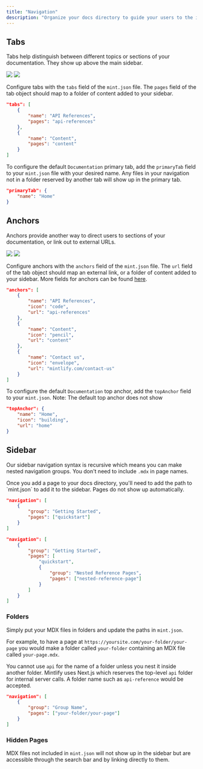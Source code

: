 ```yaml
---
title: "Navigation"
description: "Organize your docs directory to guide your users to the information they need "
---
```


## Tabs

Tabs help distinguish between different topics or sections of your documentation. They show up above the main sidebar.

<Frame>
  <img className="block h-36 dark:hidden" src="/images/tabs-light.png" />
  <img className="hidden h-36 dark:block" src="/images/tabs-dark.png" />
</Frame>

Configure tabs with the `tabs` field of the `mint.json` file. The `pages` field of the tab object should map to a folder of content added to your sidebar.

```json
"tabs": [
    {
        "name": "API References",
        "pages": "api-references"
    },
    {
        "name": "Content",
        "pages": "content"
    }
]
```

To configure the default `Documentation` primary tab, add the `primaryTab` field to your `mint.json` file with your desired name. Any files in your navigation not in a folder reserved by another tab will show up in the primary tab.

```json
"primaryTab": {
    "name": "Home"
}
```

## Anchors

Anchors provide another way to direct users to sections of your documentation, or link out to external URLs.

<Frame>
  <img
    className="block h-36 dark:hidden"
    src="https://mintlify-assets.b-cdn.net/anchor-light.png"
  />
  <img
    className="hidden h-36 dark:block"
    src="https://mintlify-assets.b-cdn.net/anchor-dark.png"
  />
</Frame>

Configure anchors with the `anchors` field of the `mint.json` file. The `url` field of the tab object should map an external link, or a folder of content added to your sidebar. More fields for anchors can be found [here](/settings/global).

```json
"anchors": [
    {
        "name": "API References",
        "icon": "code",
        "url": "api-references"
    },
    {
        "name": "Content",
        "icon": "pencil",
        "url": "content"
    },
    {
        "name": "Contact us",
        "icon": "envelope",
        "url": "mintlify.com/contact-us"
    }
]
```

To configure the default `Documentation` top anchor, add the `topAnchor` field to your `mint.json`. Note: The default top anchor does not show

```json
"topAnchor": {
    "name": "Home",
    "icon": "building",
    "url": "home"
}
```

## Sidebar

Our sidebar navigation syntax is recursive which means you can make nested navigation groups. You don't need to include `.mdx` in page names.

<Info>
  Once you add a page to your docs directory, you'll need to add the path to
  `mint.json` to add it to the sidebar. Pages do not show up automatically.
</Info>

<CodeGroup>

```json Regular Navigation
"navigation": [
    {
        "group": "Getting Started",
        "pages": ["quickstart"]
    }
]
```

```json Nested Navigation
"navigation": [
    {
        "group": "Getting Started",
        "pages": [
            "quickstart",
            {
                "group": "Nested Reference Pages",
                "pages": ["nested-reference-page"]
            }
        ]
    }
]
```

</CodeGroup>

### Folders

Simply put your MDX files in folders and update the paths in `mint.json`.

For example, to have a page at `https://yoursite.com/your-folder/your-page` you would make a folder called `your-folder` containing an MDX file called `your-page.mdx`.

<Warning>

You cannot use `api` for the name of a folder unless you nest it inside another folder. Mintlify uses Next.js which reserves the top-level `api` folder for internal server calls. A folder name such as `api-reference` would be accepted.

</Warning>

```json Navigation With Folder
"navigation": [
    {
        "group": "Group Name",
        "pages": ["your-folder/your-page"]
    }
]
```

### Hidden Pages

MDX files not included in `mint.json` will not show up in the sidebar but are accessible through the search bar and by linking directly to them.
